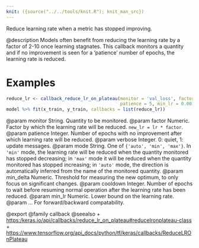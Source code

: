 ```yaml
---
knit: ({source("../../tools/knit.R"); knit_man_src})
---
```

Reduce learning rate when a metric has stopped improving.

@description
Models often benefit from reducing the learning rate by a factor
of 2-10 once learning stagnates. This callback monitors a
quantity and if no improvement is seen for a 'patience' number
of epochs, the learning rate is reduced.

# Examples
```r
reduce_lr <- callback_reduce_lr_on_plateau(monitor = 'val_loss', factor = 0.2,
                                           patience = 5, min_lr = 0.001)
model %>% fit(x_train, y_train, callbacks = list(reduce_lr))
```

@param monitor String. Quantity to be monitored.
@param factor Numeric. Factor by which the learning rate will be reduced.
    `new_lr = lr * factor`.
@param patience Integer. Number of epochs with no improvement after which
    learning rate will be reduced.
@param verbose Integer. 0: quiet, 1: update messages.
@param mode String. One of `{'auto', 'min', 'max'}`. In `'min'` mode,
    the learning rate will be reduced when the
    quantity monitored has stopped decreasing; in `'max'` mode it will
    be reduced when the quantity monitored has stopped increasing; in
    `'auto'` mode, the direction is automatically inferred from the name
    of the monitored quantity.
@param min_delta Numeric. Threshold for measuring the new optimum, to only focus
    on significant changes.
@param cooldown Integer. Number of epochs to wait before resuming normal
    operation after the learning rate has been reduced.
@param min_lr Numeric. Lower bound on the learning rate.
@param ... For forward/backward compatability.

@export
@family callback
@seealso
+ <https:/keras.io/api/callbacks/reduce_lr_on_plateau#reducelronplateau-class>
+ <https://www.tensorflow.org/api_docs/python/tf/keras/callbacks/ReduceLROnPlateau>
